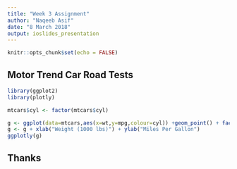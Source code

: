 ```yaml
---
title: "Week 3 Assignment"
author: "Naqeeb Asif"
date: "8 March 2018"
output: ioslides_presentation
---
```


```r
knitr::opts_chunk$set(echo = FALSE)
```

## Motor Trend Car Road Tests

```r
library(ggplot2)
library(plotly)

mtcars$cyl <- factor(mtcars$cyl)

g <- ggplot(data=mtcars,aes(x=wt,y=mpg,colour=cyl)) +geom_point() + facet_grid(.~cyl)
g <- g + xlab("Weight (1000 lbs)") + ylab("Miles Per Gallon") 
ggplotly(g)
```

## Thanks